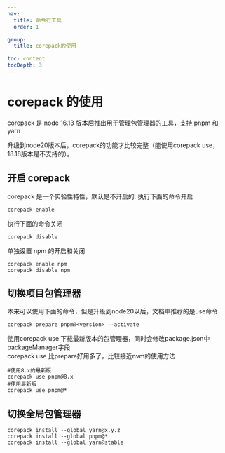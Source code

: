 ```yaml
---
nav:
  title: 命令行工具
  order: 1

group:
  title: corepack的使用

toc: content
tocDepth: 3
---
```


# corepack 的使用

corepack 是 node 16.13 版本后推出用于管理包管理器的工具，支持 pnpm 和 yarn

升级到node20版本后，corepack的功能才比较完整（能使用corepack use，18.18版本是不支持的）。
## 开启 corepack

corepack 是一个实验性特性，默认是不开启的.
 执行下面的命令开启 

```
corepack enable
```

执行下面的命令关闭

```
corepack disable
```

单独设置 npm 的开启和关闭

```
corepack enable npm
corepack disable npm
```

## 切换项目包管理器


本来可以使用下面的命令，但是升级到node20以后，文档中推荐的是use命令

```
corepack prepare pnpm@<version> --activate
```



使用corepack use 下载最新版本的包管理器，同时会修改package.json中packageManager字段  
corepack use 比prepare好用多了，比较接近nvm的使用方法

```
#使用8.x的最新版
corepack use pnpm@8.x
#使用最新版
corepack use pnpm@*
```

## 切换全局包管理器

```
corepack install --global yarn@x.y.z
corepack install --global pnpm@*
corepack install --global yarn@stable
```
